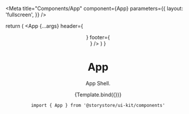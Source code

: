 
<Meta
  title="Components/App"
  component={App}
  parameters={{
    layout: 'fullscreen',
  }}
/>

  return (
    <App {...args} header={<Header logo={LogoIcon} sticky contained />} footer={<Footer logo={LogoIcon} contained />} />
  )
}

# App

App Shell.

<Canvas withSource="open">
  <Story name="App" args={{}}>
    {Template.bind({})}
  </Story>
</Canvas>

```
import { App } from '@storystore/ui-kit/components'
```

<ArgsTable story="App" />
